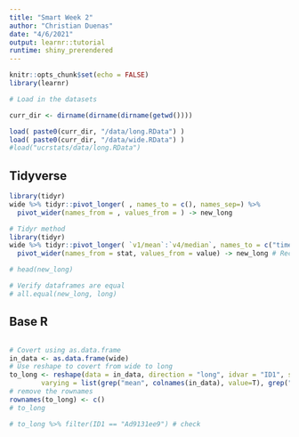 ```yaml
---
title: "Smart Week 2"
author: "Christian Duenas"
date: "4/6/2021"
output: learnr::tutorial
runtime: shiny_prerendered
---
```


```r
knitr::opts_chunk$set(echo = FALSE)
library(learnr)

# Load in the datasets

curr_dir <- dirname(dirname(dirname(getwd())))

load( paste0(curr_dir, "/data/long.RData") )
load( paste0(curr_dir, "/data/wide.RData") )
#load("ucrstats/data/long.RData")
```




## Tidyverse


```r
library(tidyr)
wide %>% tidyr::pivot_longer( , names_to = c(), names_sep=) %>% 
  pivot_wider(names_from = , values_from = ) -> new_long 
```


```r
# Tidyr method
library(tidyr)
wide %>% tidyr::pivot_longer( `v1/mean`:`v4/median`, names_to = c("time","stat"), names_sep="/") %>% # pivot longer to separate vs from stat
  pivot_wider(names_from = stat, values_from = value) -> new_long # Recreate stats using pivot wider

# head(new_long)

# Verify dataframes are equal
# all.equal(new_long, long)
```


## Base R

```r

```


```r
# Covert using as.data.frame
in_data <- as.data.frame(wide) 
# Use reshape to covert from wide to long
to_long <- reshape(data = in_data, direction = "long", idvar = "ID1", sep ="/", v.names = c("mean", "sd", "median"), timevar = "time", times =c("v1", "v2", "v3", "v4"),
        varying = list(grep("mean", colnames(in_data), value=T), grep("sd", colnames(in_data), value=T), grep("median", colnames(in_data), value=T)))
# remove the rownames 
rownames(to_long) <- c()
# to_long

# to_long %>% filter(ID1 == "Ad9131ee9") # check
```

